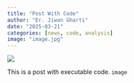 ```yaml
---
title: "Post With Code"
author: "Er. Jiwan Gharti"
date: "2025-03-21"
categories: [news, code, analysis]
image: "image.jpg"
---
```


![](image.jpg)

This is a post with executable code. `image`
